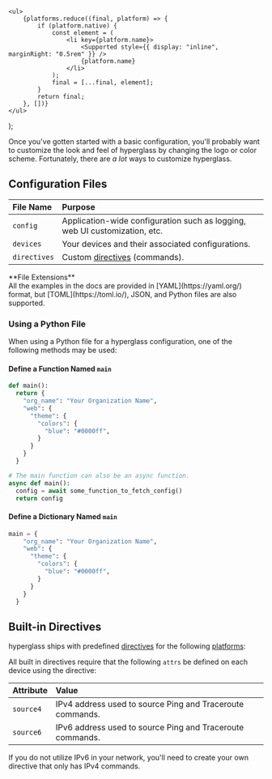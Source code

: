 
    <ul>
        {platforms.reduce((final, platform) => {
            if (platform.native) {
                const element = (
                    <li key={platform.name}>
                        <Supported style={{ display: "inline", marginRight: "0.5rem" }} />
                        {platform.name}
                    </li>
                );
                final = [...final, element];
            }
            return final;
        }, [])}
    </ul>
);

Once you've gotten started with a basic configuration, you'll probably want to customize the look and feel of hyperglass by changing the logo or color scheme. Fortunately, there are _a lot_ ways to customize hyperglass.

## Configuration Files

| File Name    | Purpose                                                                    |
| :----------- | :------------------------------------------------------------------------- |
| `config`     | Application-wide configuration such as logging, web UI customization, etc. |
| `devices`    | Your devices and their associated configurations.                          |
| `directives` | Custom [directives](configuration/directives.mdx) (commands).              |

<Callout type="info">
    **File Extensions** <br />
    All the examples in the docs are provided in [YAML](https://yaml.org/) format, but [TOML](https://toml.io/),
    JSON, and Python files are also supported.
</Callout>

### Using a Python File

When using a Python file for a hyperglass configuration, one of the following methods may be used:

#### Define a Function Named `main`

```python
def main():
  return {
    "org_name": "Your Organization Name",
    "web": {
      "theme": {
        "colors": {
          "blue": "#0000ff",
        }
      }
    }
  }

# The main function can also be an async function.
async def main():
  config = await some_function_to_fetch_config()
  return config
```

#### Define a Dictionary Named `main`

```python
main = {
    "org_name": "Your Organization Name",
    "web": {
      "theme": {
        "colors": {
          "blue": "#0000ff",
        }
      }
    }
  }
```

## Built-in Directives

hyperglass ships with predefined [directives](configuration/directives.mdx) for the following [platforms](platforms.mdx):

<Platforms />

All built in directives require that the following `attrs` be defined on each device using the directive:

| Attribute | Value                                                     |
| :-------- | :-------------------------------------------------------- |
| `source4` | IPv4 address used to source Ping and Traceroute commands. |
| `source6` | IPv6 address used to source Ping and Traceroute commands. |

<Callout type="warning">
    If you do not utilize IPv6 in your network, you'll need to create your own directive that only
    has IPv4 commands.
</Callout>
